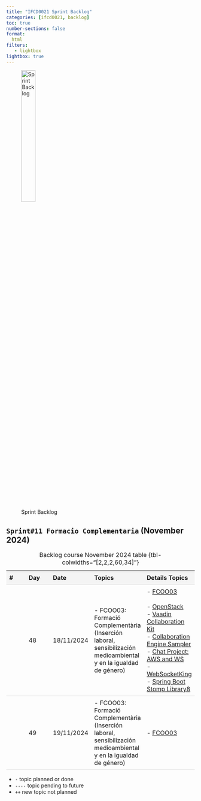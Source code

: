 ```yaml
---
title: "IFCD0021 Sprint Backlog"
categories: [ifcd0021, backlog]
toc: true
number-sections: false
format:
  html
filters:
   - lightbox
lightbox: true
---
```


<style>

.heatMap th { background:  #f4f4f4;}
tr:nth-child(6) {background-color: #f4f4f4;}

th, td {
  padding: 8px;
  text-align: left;
  border-bottom: 1px solid #ddd;
}

tr:hover {background-color:  #f4f4f4;}

</style>

![Sprint Backlog](/images/home/backlog.jpg){width="30%"}

<div class="heatMap">

::: {.column-page-right}


##  ``Sprint#11 Formacio Complementaria`` (November 2024)

| # | Day | Date | Topics |  Details Topics |
| -- | -- | -- | -- | -- |
|   | 48 | 18/11/2024 | - FCOO03: Formació Complementària (Inserción laboral, sensibilización medioambiental y en la igualdad de género) | - [FCOO03](https://sede.sepe.gob.es/es/portaltrabaja/resources/pdf/especialidades/FCOO03.pdf){.external target='_blank'} </br> </br>  - [OpenStack](https://www.openstack.org/){.external target='_blank'} </br>  - [Vaadin Collaboration Kit](https://vaadin.com/collaboration){.external target='_blank'} </br>  - [Collaboration Engine Sampler](https://ce-sampler.demo.vaadin.com/){.external target='_blank'} </br>  - [Chat Project: AWS and WS](https://github.com/AlbertProfe/Chat/wiki){.external target='_blank'}  </BR>  - [WebSocketKing](https://websocketking.com/){.external target='_blank'} </br>  - [Spring Boot Stomp Library8](https://github.com/AlbertProfe/cifojava2022-5/tree/e3b3dc74bf7368c4228bcee4f9e706ac11a30fd1/library8){.external target='_blank'}|
|   | 49 | 19/11/2024 | - FCOO03: Formació Complementària (Inserción laboral, sensibilización medioambiental y en la igualdad de género)  | - [FCOO03](https://sede.sepe.gob.es/es/portaltrabaja/resources/pdf/especialidades/FCOO03.pdf){.external target='_blank'} |
: Backlog course November 2024 table {tbl-colwidths="[2,2,2,60,34]"}
:::

</div>

::: {.callout-note}
- `-` topic planned or done
- `----` topic pending to future
- `++` new topic not planned
:::

